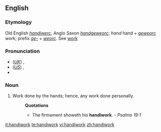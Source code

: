 ==English==

===Etymology===
Old English ''[[handiwerc]]'', Anglo Saxon ''[[handgeweorc]]''; ''hand'' hand + ''[[geweorc]]'' work; prefix ''[[ge-]]'' + ''[[weorc]]''. See [[work]] 

===Pronunciation===
*(''[[Received Pronunciation|UK]]'') {{IPA|/ˈhændiˌwɜːk/}}, {{SAMPA|/"h{ndi%w3:k/}}
*(''[[General American|US]]'') {{IPA|/ˈhændiˌwɝk/}}, {{SAMPA|/"h{ndi%w3`k/}}
*{{audio|en-us-handiwork.ogg|Audio (US)}}

===Noun===
{{en-noun|-}}

#Work done by the hands; hence, any work done personally.
#:'''Quotations'''
#:*The firmament showeth his '''handiwork'''. - ''Psalms 19:1''

[[it:handiwork]]
[[te:handiwork]]
[[vi:handiwork]]
[[zh:handiwork]]